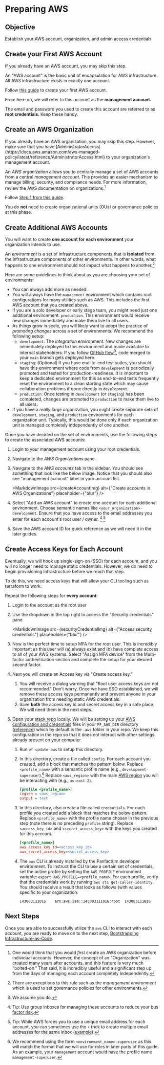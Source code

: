 
# Preparing AWS

## Objective

Establish your AWS account, organization, and admin access credentials


## Create your First AWS Account

<Alert severity="info">
    If you already have an AWS account, you may skip this step.
</Alert>

An "AWS account" is the basic unit of encapsulation for AWS infrastructure. All AWS infrastructure exists in exactly
one account.

Follow [this guide](https://docs.aws.amazon.com/accounts/latest/reference/manage-acct-creating.html) to create your first AWS account.

From here on, we will refer to this account as the **management account.**

The email and password you used to create this account are referred to as **root credentials.** Keep these handy.

## Create an AWS Organization

<Alert severity="info">
    If you already have an AWS organization, you may skip this step. However, make sure that you have [AdministratorAccess](https://docs.aws.amazon.com/aws-managed-policy/latest/reference/AdministratorAccess.html) to your
    organization's management account.
</Alert>

An _AWS organization_ allows you to centrally manage a set of AWS accounts from a central _management account._ This
provides an easier mechanism to manage billing, security, and compliance needs. For more information, review
the [AWS documentation](https://docs.aws.amazon.com/organizations/latest/userguide/orgs_introduction.html) on organizations.[^1]

[^1]: One would think that you would _first_ create an AWS organization before individual accounts. However,
the concept of an "Organization" was created many years after accounts, and this feature is very much "bolted-on." That said,
it is incredibly useful and a significant step up from the days of managing each account completely independently.

Follow [Step 1 from this guide](https://docs.aws.amazon.com/organizations/latest/userguide/orgs_tutorials_basic.html).

You do **not** need to create organizational units (OUs) or governance policies at this phase.

## Create Additional AWS Accounts

You will want to create **one account for each environment** your organization intends to use.

An _environment_ is a set of infrastructure components that is **isolated** from the infrastructure
components of other environments. In other words, what happens to one environment should not impact what happens
to another.[^2]

[^2]: There are exceptions to this rule such as the _management environment_ which is used to set governance policies
for other environments.

Here are some guidelines to think about as you are choosing your set of environments:

- You can always add more as needed.
- You will always have the `management` environment which contains root configurations for many utilities such as AWS. This includes the
first AWS account that you created above.
- If you are a solo developer or early stage team, you might need just one additional environment: `production`. This environment would
receive new changes immediately and make them live to all users.
- As things grow in scale, you will likely want to adopt the practice of _promoting changes_ across a set of environments.
We recommend the following setup:
    - `development`: The _integration_ environment. New changes are immediately deployed to this environment and made available
    to internal stakeholders. If you follow [GitHub flow](https://githubflow.github.io/)[^3], code merged to your
    `main` branch gets deployed here.
    - `staging`: (Optional) If you have end-to-end test suites, you should have this environment where code from `development` is periodically promoted
    and tested for production-readiness.
    It is important to keep a dedicated environment for this as end-to-end tests frequently reset the environment to a clean starting state which may cause collaboration
    problems if done directly in `development`.
    - `production`: Once testing in `development` (or `staging`) has been completed, changes are promoted to `production` to make
    them live to all users.
- If you have a _really_ large organization, you might create separate sets of `development`, `staging`, and `production` environments for each
organization unit. Typically, this would be done only if each organization unit is managed completely independently of one another.

[^3]: We assume you do.

Once you have decided on the set of environments, use the following steps to create the associated AWS accounts:

1. Login to your management account using your root credentials.

2. Navigate to the _AWS Organizations_ pane.

3. Navigate to the _AWS accounts_ tab in the sidebar. You should see something that look like the below image. Notice
that you should also see "management account" label in your account list.

    <MarkdownImage src={createAccountImg} alt={"Create accounts in AWS Organizations"} placeholder={"blur"} />

4. Select "Add an AWS account" to create one account for each additional environment. Choose semantic names like
`<your_organization>-development`. Ensure that you have access to the email addresses you enter for each account's
root user / owner. [^4] [^5]

5. Save the AWS account ID for quick reference as we will need it in the later guides.

[^4]: Tip: Use group inboxes for managing these accounts to reduce your [bus factor risk](https://en.wikipedia.org/wiki/Bus_factor).

[^5]: Tip: While AWS forces you to use a unique email address for each account, you can sometimes use the `+` trick
to create multiple email addresses for the same inbox ([example](https://gmail.googleblog.com/2008/03/2-hidden-ways-to-get-more-from-your.html)).

## Create Access Keys for Each Account

Eventually, we will hook up single-sign-on (SSO) for each account, and you will no longer need to manage static
credentials. However, we do need to begin provisioning infrastructure before we reach that step.

To do this, we need access keys that will allow your CLI tooling such as terraform to work.

Repeat the following steps for **every account**:

1. Login to the account as the root user

2. Use the dropdown in the top right to access the "Security credentials" pane

    <MarkdownImage src={securityCredentialImg} alt={"Access security credentials"} placeholder={"blur"} />

3. Now is the perfect time to setup MFA for the root user. This is incredibly important as this user will (a) always
exist and (b) have complete access to all of your AWS systems. Select "Assign MFA device" from the Multi-factor
authentication section and complete the setup for your desired second factor.

4. Next you will create an Access key via "Create access key."
    1. You will receive a dialog warning that "Root user access
    keys are not recommended." Don't worry. Once we have SSO established, we will remove these access keys permanently and
    prevent anyone in your organization from needing static AWS credentials.
    2. Save **both** the access key id and secret access key in a safe place. We will need them in the next steps.

5. Open your [stack repo](../getting-started/repo-setup) locally. We will be setting up your [AWS configuration and
credentials](https://docs.aws.amazon.com/cli/latest/userguide/cli-configure-files.html) files in your `PF_AWS_DIR` directory ([reference](../../reference/repo-variables))
which by default is the `.aws` folder in your repo. We keep this configuration in the repo so that it does not interact with other
settings already present on your computer.
    1. Run `pf-update-aws` to setup this directory.
    2. In this directory, create a file called `config`. For each account you created, add a block that matches the pattern below. Replace
    `<profile_name>` with a semantic profile name (e.g., `development-superuser`).[^6] Replace `<aws_region>` with the main [AWS region](https://docs.aws.amazon.com/AWSEC2/latest/UserGuide/using-regions-availability-zones.html)
    you will be interacting with (e.g., `us-east-2`).

        ```ini
       [profile <profile_name>]
       region = <aws_region>
       output = text
        ```

    3. In this directory, also create a file called `credentials`. For each profile you created add a block that matches
    the below pattern. Replace `<profile_name>` with the profile name chosen in the previous step (note there is no preceding
   `profile` string). Replace `<access_key_id>` and `<secret_access_key>` with the keys you created for this account.

        ```ini
        [<profile_name>]
        aws_access_key_id=<access_key_id>
        aws_secret_access_key=<secret_access_key>
        ```

    4. The `aws` CLI is already installed by the Panfactum developer environment. To instruct the CLI to use a certain
    set of credentials, set the active profile by setting the `AWS_PROFILE` environment variable:
    `export AWS_PROFILE=<profile_name>`. For each profile, verify that the credentials work by running
    `aws sts get-caller-identity`. You should receive a result that looks as follows (with values specific to your
    organization:

        ```text
        143003111016    arn:aws:iam::143003111016:root  143003111016
        ```

[^6]: We recommend using the form `<environment_name>-superuser` as this will match the format that we will use for
roles in later parts of this guide. As an example, your `management` account would have the profile name `management-superuser`.

## Next Steps

Once you are able to successfully utilize the `aws` CLI to interact with each account, you are ready
to move on to the next step, [Bootstrapping Infrastructure-as-Code](./infrastructure-as-code).

